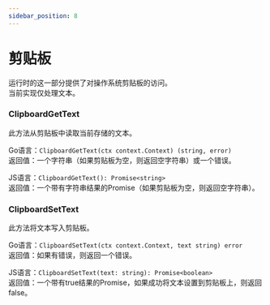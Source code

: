 ```yaml
---
sidebar_position: 8
---
```


# 剪贴板

运行时的这一部分提供了对操作系统剪贴板的访问。<br/> 
当前实现仅处理文本。

### ClipboardGetText

此方法从剪贴板中读取当前存储的文本。

Go语言：`ClipboardGetText(ctx context.Context) (string, error)`<br/>
返回值：一个字符串（如果剪贴板为空，则返回空字符串）或一个错误。

JS语言：`ClipboardGetText(): Promise<string>`<br/>
返回值：一个带有字符串结果的Promise（如果剪贴板为空，则返回空字符串）。

### ClipboardSetText

此方法将文本写入剪贴板。

Go语言：`ClipboardSetText(ctx context.Context, text string) error`<br/>
返回值：如果有错误，则返回一个错误。

JS语言：`ClipboardSetText(text: string): Promise<boolean>`<br/>
返回值：一个带有true结果的Promise，如果成功将文本设置到剪贴板上，则返回false。